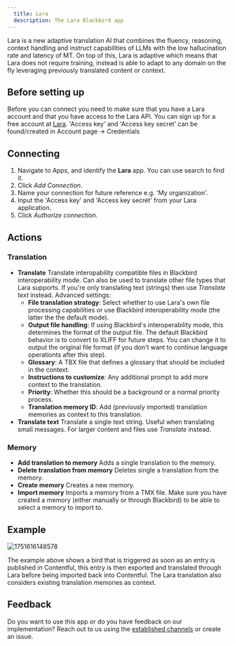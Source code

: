 ```yaml
---
  title: Lara
  description: The Lara Blackbird app
---
```


<LinkCard title="View on Github" target="_blank" href="https://github.com/bb-io/Lara" icon="github" />


Lara is a new adaptive translation AI that combines the fluency, reasoning, context handling and instruct capabilities of LLMs with the low hallucination rate and latency of MT. On top of this, Lara is adaptive which means that Lara does not require training, instead is able to adapt to any domain on the fly leveraging previously translated content or context.

## Before setting up

Before you can connect you need to make sure that you have a Lara account and that you have access to the Lara API. 
You can sign up for a free account at [Lara](https://app.laratranslate.com). 'Access key' and 'Access key secret' can be found/created in Account page -> Credentials

## Connecting

1. Navigate to Apps, and identify the **Lara** app. You can use search to find it.
2. Click _Add Connection_.
3. Name your connection for future reference e.g. 'My organization'.
4. Input the 'Access key' and 'Access key secret' from your Lara application.
5. Click _Authorize connection_.

## Actions

### Translation

- **Translate**  Translate interopability compatible files in Blackbird interoperability mode. Can also be used to translate other file types that Lara supports. If you're only translating text (strings) then use *Translate text* instead. Advanced settings:
  - **File translation strategy**: Select whether to use Lara's own file processing capabilities or use Blackbird interoperability mode (the latter the the default mode).
  - **Output file handling**: If using Blackbird's interoperability mode, this determines the format of the output file. The default Blackbird behavior is to convert to XLIFF for future steps. You can change it to output the original file format (if you don't want to continue language operationts after this step).  
  - **Glossary**: A TBX file that defines a glossary that should be included in the context.
  - **Instructions to customize**: Any additional prompt to add more context to the translation.
  - **Priority**: Whether this should be a background or a normal priority process.
  - **Translation memory ID**: Add (previously imported) translation memories as context to this translation.
- **Translate text** Translate a single text string. Useful when translating small messages. For larger content and files use *Translate* instead.

### Memory

- **Add translation to memory**  Adds a single translation to the memory.
- **Delete translation from memory**  Deletes single a translation from the memory.
- **Create memory**  Creates a new memory.
- **Import memory** Imports a memory from a TMX file. Make sure you have created a memory (either manually or through Blackbird) to be able to select a memory to import to.

## Example

![1751616148578](https://raw.githubusercontent.com/bb-io/Lara/main/image/README/1751616148578.png)

The example above shows a bird that is triggered as soon as an entry is published in Contentful, this entry is then exported and translated through Lara before being imported back into Contentful. The Lara translation also considers existing translation memories as context.

## Feedback

Do you want to use this app or do you have feedback on our implementation? Reach out to us using the [established channels](https://www.blackbird.io/) or create an issue.

